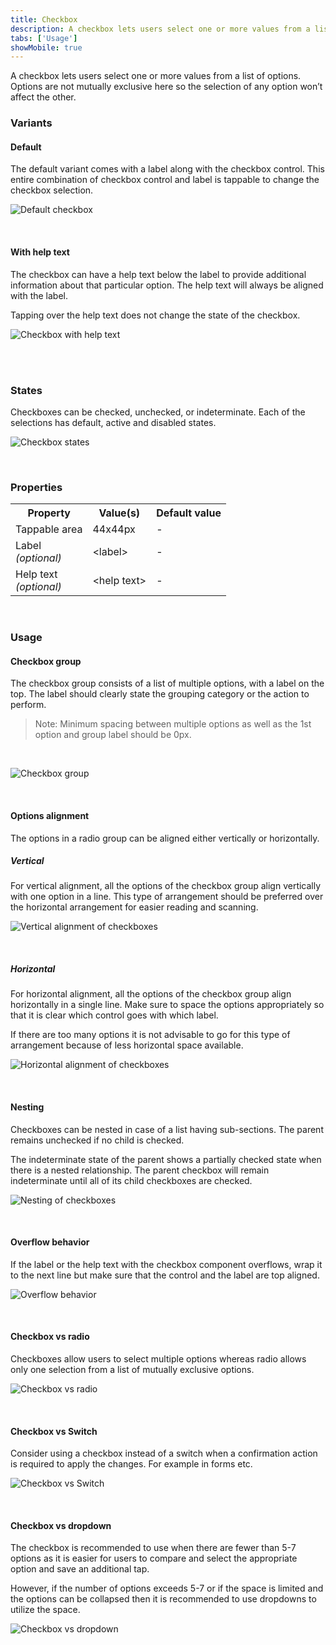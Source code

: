 ```yaml
---
title: Checkbox
description: A checkbox lets users select one or more values from a list of options. 
tabs: ['Usage']
showMobile: true
---
```


A checkbox lets users select one or more values from a list of options. Options are not mutually exclusive here so the selection of any option won’t affect the other.

### Variants

#### Default

The default variant comes with a label along with the checkbox control. This entire combination of checkbox control and label is tappable to change the checkbox selection.

![Default checkbox](./images/checkbox-1.png)

<br/>

#### With help text

The checkbox can have a help text below the label to provide additional information about that particular option. The help text will always be aligned with the label. 

Tapping over the help text does not change the state of the checkbox.

![Checkbox with help text](./images/checkbox-2.png)

<br/>
<br/>

### States

Checkboxes can be checked, unchecked, or indeterminate. Each of the selections has default, active and disabled states. 

![Checkbox states](./images/checkbox-3.png)

<br/>


### Properties
<table style={{width: "100%"}}>
  <tbody>
    <tr>
      <th style={{width:"33%", textAlign: "left"}}>Property</th>
      <th style={{width:"33%", textAlign: "left"}}>Value(s)</th>
      <th style={{width:"33%", textAlign: "left"}}>Default value</th>
    </tr>
    <tr style={{verticalAlign: "top"}}>
      <td>Tappable area</td>
      <td>44x44px</td>
      <td>-</td>
    </tr>
    <tr style={{verticalAlign: "top"}}>
      <td>Label<br/><em>(optional)</em></td>
      <td>&#60;label&#62;</td>
      <td>-</td>
    </tr>
    <tr style={{verticalAlign: "top"}}>
      <td>Help text<br/><em>(optional)</em></td>
      <td>&#60;help text&#62;</td>
      <td>-</td>
    </tr>
  </tbody>
</table>
<br/>

### Usage

#### Checkbox group

The checkbox group consists of a list of multiple options, with a label on the top. The label should clearly state the grouping category or the action to perform.

> Note: Minimum spacing between multiple options as well as the 1st option and group label should be 0px.

<br/>

![Checkbox group](./images/checkbox-4.png)

<br/>

#### Options alignment

The options in a radio group can be aligned either vertically or horizontally. 

##### Vertical 

For vertical alignment, all the options of the checkbox group align vertically with one option in a line. This type of arrangement should be preferred over the horizontal arrangement for easier reading and scanning.

![Vertical alignment of checkboxes](./images/checkbox-5.png)

<br/>

##### Horizontal

For horizontal alignment, all the options of the checkbox group align horizontally in a single line. Make sure to space the options appropriately so that it is clear which control goes with which label. 

If there are too many options it is not advisable to go for this type of arrangement because of less horizontal space available.

![Horizontal alignment of checkboxes](./images/checkbox-6.png)

<br/>

#### Nesting

Checkboxes can be nested in case of a list having sub-sections. The parent remains unchecked if no child is checked. 

The indeterminate state of the parent shows a partially checked state when there is a nested relationship. The parent checkbox will remain indeterminate until all of its child checkboxes are checked.

![Nesting of checkboxes](./images/checkbox-7.png)

<br/>

#### Overflow behavior

If the label or the help text with the checkbox component overflows, wrap it to the next line but make sure that the control and the label are top aligned.

![Overflow behavior](./images/checkbox-8.png)

<br/>

#### Checkbox vs radio

Checkboxes allow users to select multiple options whereas radio allows only one selection from a list of mutually exclusive options.

![Checkbox vs radio](./images/checkbox-9.png)

<br/>

#### Checkbox vs Switch

Consider using a checkbox instead of a switch when a confirmation action is required to apply the changes. For example in forms etc. 

![Checkbox vs Switch](./images/checkbox-10.png)

<br/>

#### Checkbox vs dropdown

The checkbox is recommended to use when there are fewer than 5-7 options as it is easier for users to compare and select the appropriate option and save an additional tap. 

However, if the number of options exceeds 5-7 or if the space is limited and the options can be collapsed then it is recommended to use dropdowns to utilize the space.

![Checkbox vs dropdown](./images/checkbox-11.png)

<br/>
<br/>
